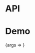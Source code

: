
<Meta title="Packages/Buttons/Anchor" component={Anchor} />

# API

<ArgsTable />

# Demo

<Canvas>
  <Story
    args={{ children: 'Text', externalIconTextLabel: 'Label' }}
    name="Anchor"
    parameters={{
      design: {
        allowFullscreen: true,
        type: 'figma',
        url: 'https://www.figma.com/file/6g87L4FdKZTA3knt3Rsfdx/Garden?node-id=1494%3A0'
      }
    }}
  >
    {args => <Anchor href="#" {...args} />}
  </Story>
</Canvas>
